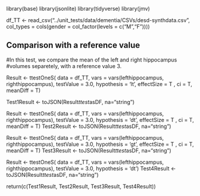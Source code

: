 
library(base)
library(jsonlite)
library(tidyverse)
library(jmv)

df_TT <- read_csv("../unit_tests/data/dementia/CSVs/desd-synthdata.csv",
    col_types = cols(gender = col_factor(levels = c("M","F"))))


## Comparison with a reference value
#In this test, we compare the mean of the left and right hippocampus #volumes separetely, with a reference value 3.


Result <- ttestOneS(
  data = df_TT,
  vars = vars(lefthippocampus, righthippocampus),
  testValue = 3.0,
  hypothesis = 'lt',
  effectSize = T ,
  ci = T,
  meanDiff = T)

Test1Result <- toJSON(Result$ttest$asDF, na="string")


Result <- ttestOneS(
  data = df_TT,
  vars = vars(lefthippocampus, righthippocampus),
  testValue = 3.0,
  hypothesis = 'dt',
  effectSize = T ,
  ci = T,
  meanDiff = T)
Test2Result <- toJSON(Result$ttest$asDF, na="string")

Result <- ttestOneS(
  data = df_TT,
  vars = vars(lefthippocampus, righthippocampus),
  testValue = 3.0,
  hypothesis = 'gt',
  effectSize = T ,
  ci = T,
  meanDiff = T)
Test3Result <- toJSON(Result$ttest$asDF, na="string")

Result <- ttestOneS(
  data = df_TT,
  vars = vars(lefthippocampus, righthippocampus),
  testValue = 3.0,
  hypothesis = 'dt')
Test4Result <- toJSON(Result$ttest$asDF, na="string")

return(c(Test1Result, Test2Result, Test3Result, Test4Result))
